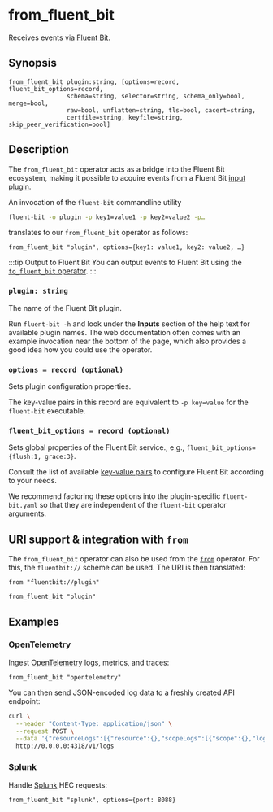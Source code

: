 
# from_fluent_bit

Receives events via [Fluent Bit](https://docs.fluentbit.io/).

## Synopsis

```tql
from_fluent_bit plugin:string, [options=record, fluent_bit_options=record,
                schema=string, selector=string, schema_only=bool, merge=bool,
                raw=bool, unflatten=string, tls=bool, cacert=string,
                certfile=string, keyfile=string, skip_peer_verification=bool]
```

## Description

The `from_fluent_bit` operator acts as a bridge into the Fluent Bit ecosystem,
making it possible to acquire events from a Fluent Bit [input plugin][inputs].

[inputs]: https://docs.fluentbit.io/manual/pipeline/inputs

An invocation of the `fluent-bit` commandline utility

```bash
fluent-bit -o plugin -p key1=value1 -p key2=value2 -p…
```

translates to our `from_fluent_bit` operator as follows:

```tql
from_fluent_bit "plugin", options={key1: value1, key2: value2, …}
```

:::tip Output to Fluent Bit
You can output events to Fluent Bit using the [`to_fluent_bit` operator](to_fluent_bit.mdx).
:::

### `plugin: string`

The name of the Fluent Bit plugin.

Run `fluent-bit -h` and look under the **Inputs** section of the
help text for available plugin names. The web documentation often comes with an
example invocation near the bottom of the page, which also provides a good idea
how you could use the operator.

### `options = record (optional)`

Sets plugin configuration properties.

The key-value pairs in this record are equivalent to `-p key=value` for the
`fluent-bit` executable.

### `fluent_bit_options = record (optional)`

Sets global properties of the Fluent Bit service., e.g., `fluent_bit_options={flush:1, grace:3}`.

Consult the list of available [key-value pairs][service-properties] to configure
Fluent Bit according to your needs.

[service-properties]: https://docs.fluentbit.io/manual/administration/configuring-fluent-bit/classic-mode/configuration-file#config_section

We recommend factoring these options into the plugin-specific `fluent-bit.yaml`
so that they are independent of the `fluent-bit` operator arguments.

<CommonOptions />

<TLSOptions tls_default="false"/>

## URI support & integration with `from`

The `from_fluent_bit` operator can also be used from the [`from`](from.md)
operator. For this, the `fluentbit://` scheme can be used. The URI is then translated:

```tql
from "fluentbit://plugin"
```
```tql
from_fluent_bit "plugin"
```

## Examples

### OpenTelemetry

Ingest [OpenTelemetry](https://docs.fluentbit.io/manual/pipeline/inputs/slack)
logs, metrics, and traces:

```tql
from_fluent_bit "opentelemetry"
```

You can then send JSON-encoded log data to a freshly created API endpoint:

```bash
curl \
  --header "Content-Type: application/json" \
  --request POST \
  --data '{"resourceLogs":[{"resource":{},"scopeLogs":[{"scope":{},"logRecords":[{"timeUnixNano":"1660296023390371588","body":{"stringValue":"{\"message\":\"dummy\"}"},"traceId":"","spanId":""}]}]}]}' \
  http://0.0.0.0:4318/v1/logs
```

### Splunk

Handle [Splunk](https://docs.fluentbit.io/manual/pipeline/inputs/splunk) HEC requests:

```tql
from_fluent_bit "splunk", options={port: 8088}
```
